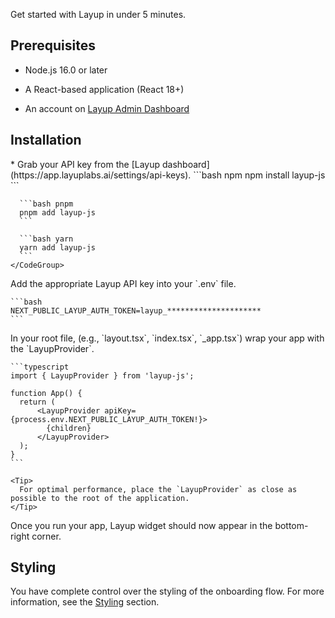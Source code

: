 Get started with Layup in under 5 minutes.

## Prerequisites

- Node.js 16.0 or later

- A React-based application (React 18+)

- An account on [Layup Admin Dashboard](https://app.layuplabs.ai)

## Installation

<Steps>
  <Step title="Grab an API key from the Layup dashboard.">
    * Grab your API key from the [Layup dashboard](https://app.layuplabs.ai/settings/api-keys).
  </Step>

  <Step title="Install the Layup SDK using your preferred package manager.">
    <CodeGroup>
      ```bash npm
      npm install layup-js
      ```

      ```bash pnpm
      pnpm add layup-js
      ```

      ```bash yarn
      yarn add layup-js
      ```
    </CodeGroup>

  </Step>

  <Step title="Configure your environment variables.">
    Add the appropriate Layup API key into your `.env` file.

    ```bash
    NEXT_PUBLIC_LAYUP_AUTH_TOKEN=layup_*********************
    ```

  </Step>

  <Step title="Wrap your app with the LayupProvider.">
    In your root file, (e.g., `layout.tsx`, `index.tsx`, `_app.tsx`) wrap your app with the `LayupProvider`.

    ```typescript
    import { LayupProvider } from 'layup-js';

    function App() {
      return (
          <LayupProvider apiKey={process.env.NEXT_PUBLIC_LAYUP_AUTH_TOKEN!}>
            {children}
          </LayupProvider>
      );
    }
    ```

    <Tip>
      For optimal performance, place the `LayupProvider` as close as possible to the root of the application.
    </Tip>

  </Step>

  <Step title="Test the integration.">
    Once you run your app, Layup widget should now appear in the bottom-right corner.
  </Step>
</Steps>

## Styling

You have complete control over the styling of the onboarding flow. For more information, see the [Styling](https://docs.layuplabs.ai/customization/styling) section.
